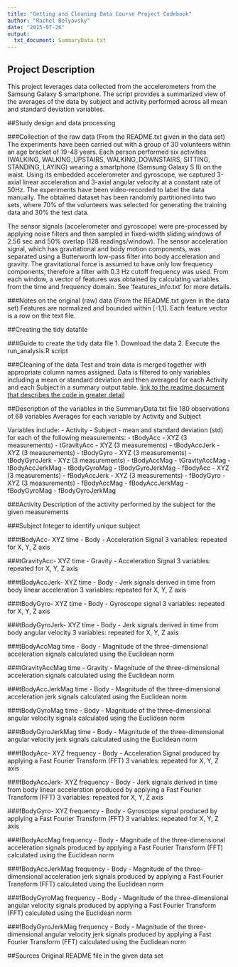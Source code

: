 ```yaml
---
title: "Getting and Cleaning Data Course Project Codebook"
author: "Rachel Belyavsky"
date: "2015-07-26"
output:
  txt_document: SummaryData.txt
---
```


## Project Description
This project leverages data collected from the accelerometers from the Samsung Galaxy S smartphone. The script provides a summarized view of the averages of the data by subject and activity performed across all mean and standard deviation variables.

##Study design and data processing

###Collection of the raw data
(From the README.txt given in the data set)
The experiments have been carried out with a group of 30 volunteers within an age bracket of 19-48 years. Each person performed six activities (WALKING, WALKING_UPSTAIRS, WALKING_DOWNSTAIRS, SITTING, STANDING, LAYING) wearing a smartphone (Samsung Galaxy S II) on the waist. Using its embedded accelerometer and gyroscope, we captured 3-axial linear acceleration and 3-axial angular velocity at a constant rate of 50Hz. The experiments have been video-recorded to label the data manually. The obtained dataset has been randomly partitioned into two sets, where 70% of the volunteers was selected for generating the training data and 30% the test data. 

The sensor signals (accelerometer and gyroscope) were pre-processed by applying noise filters and then sampled in fixed-width sliding windows of 2.56 sec and 50% overlap (128 readings/window). The sensor acceleration signal, which has gravitational and body motion components, was separated using a Butterworth low-pass filter into body acceleration and gravity. The gravitational force is assumed to have only low frequency components, therefore a filter with 0.3 Hz cutoff frequency was used. From each window, a vector of features was obtained by calculating variables from the time and frequency domain. See 'features_info.txt' for more details. 

###Notes on the original (raw) data 
(From the README.txt given in the data set)
Features are normalized and bounded within [-1,1].
Each feature vector is a row on the text file.

##Creating the tidy datafile

###Guide to create the tidy data file
1. Download the data
2. Execute the run_analysis.R script

###Cleaning of the data
Test and train data is merged together with appropriate column names assigned. Data is filtered to only variables including a mean or standard deviation and then averaged for each Activity and each Subject in a summary output table. [link to the readme document that describes the code in greater detail]()

##Description of the variables in the SummaryData.txt file
180 observations of 68 variables
Averages for each variable by Activity and Subject

Variables include:
 - Activity
 - Subject
 - mean and standard deviation (std) for each of the following measurements:
      - tBodyAcc - XYZ (3 measurements)
      - tGravityAcc - XYZ (3 measurements)
      - tBodyAccJerk - XYZ (3 measurements)
      - tBodyGyro - XYZ (3 measurements)
      - tBodyGyroJerk - XYz (3 measurements)
      - tBodyAccMag
      - tGravityAccMag
      - tBodyAccJerkMag
      - tBodyGyroMag
      - tBodyGyroJerkMag
      - fBodyAcc - XYZ (3 measurements)
      - fBodyAccJerk - XYZ (3 measurements)
      - fBodyGyro - XYZ (3 measurements)
      - fBodyAccMag
      - fBodyAccJerkMag
      - fBodyGyroMag
      - fBodyGyroJerkMag

###Activity
Description of the activity performed by the subject for the given measurements

###Subject
Integer to identify unique subject

###tBodyAcc- XYZ
time - Body - Acceleration Signal
3 variables: repeated for X, Y, Z axis

###tGravityAcc- XYZ
time - Gravity - Acceleration Signal
3 variables: repeated for X, Y, Z axis

###tBodyAccJerk- XYZ
time - Body - Jerk signals derived in time from body linear acceleration
3 variables: repeated for X, Y, Z axis

###tBodyGyro- XYZ
time - Body - Gyroscope signal
3 variables: repeated for X, Y, Z axis

###tBodyGyroJerk- XYZ
time - Body - Jerk signals derived in time from body angular velocity
3 variables: repeated for X, Y, Z axis

###tBodyAccMag
time - Body - Magnitude of the three-dimensional acceleration signals calculated using the Euclidean norm

###tGravityAccMag
time - Gravity - Magnitude of the three-dimensional acceleration signals calculated using the Euclidean norm

###tBodyAccJerkMag
time - Body - Magnitude of the three-dimensional acceleration jerk signals calculated using the Euclidean norm

###tBodyGyroMag
time - Body - Magnitude of the three-dimensional angular velocity signals calculated using the Euclidean norm

###tBodyGyroJerkMag
time - Body - Magnitude of the three-dimensional angular velocity jerk signals calculated using the Euclidean norm

###fBodyAcc- XYZ
frequency - Body - Acceleration Signal produced by applying a Fast Fourier Transform (FFT)
3 variables: repeated for X, Y, Z axis

###fBodyAccJerk- XYZ
frequency - Body - Jerk signals derived in time from body linear acceleration produced by applying a Fast Fourier Transform (FFT)
3 variables: repeated for X, Y, Z axis

###fBodyGyro- XYZ
frequency - Body - Gyroscope signal produced by applying a Fast Fourier Transform (FFT)
3 variables: repeated for X, Y, Z axis

###fBodyAccMag
frequency - Body - Magnitude of the three-dimensional acceleration signals produced by applying a Fast Fourier Transform (FFT) calculated using the Euclidean norm 

###fBodyAccJerkMag
frequency - Body - Magnitude of the three-dimensional acceleration jerk signals produced by applying a Fast Fourier Transform (FFT) calculated using the Euclidean norm

###fBodyGyroMag
frequency - Body - Magnitude of the three-dimensional angular velocity signals produced by applying a Fast Fourier Transform (FFT) calculated using the Euclidean norm

###fBodyGyroJerkMag
frequency - Body - Magnitude of the three-dimensional angular velocity jerk signals produced by applying a Fast Fourier Transform (FFT) calculated using the Euclidean norm

##Sources
Original README file in the given data set
